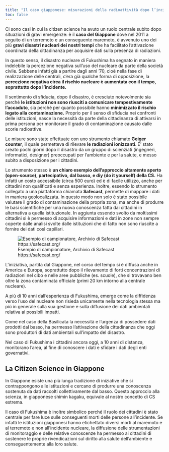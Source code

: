 ```yaml
---
title: "Il caso giapponese: misurazioni della radioattività dopo l’incidente nucleare di Fukushima"
toc: false
---
```


Ci sono casi in cui la citizen science ha avuto un ruolo centrale subito dopo situazioni di gravi emergenze: è il **caso del Giappone** dove nel 2011 a seguito di un terremoto e un conseguente maremoto, è avvenuto uno dei più **gravi disastri nucleari dei nostri tempi** che ha facilitato l’attivazione coordinata della cittadinanza per acquisire dati sulla presenza di radiazioni.

In questo senso, il disastro nucleare di Fukushima ha segnato in maniera indelebile la percezione negativa sull’uso del nucleare da parte della società civile. Sebbene infatti già a partire dagli anni ‘70, cioè nella fase di realizzazione delle centrali, c’era già qualche forma di opposizione, la **percezione negativa circa il rischio nucleare è aumentata con il tempo, soprattutto dopo l’incidente.**

Il sentimento di sfiducia, dopo il disastro, è cresciuto notevolmente sia perché **le istituzioni non sono riusciti a comunicare tempestivamente l’accaduto**, sia perché per quanto possibile hanno **minimizzato il rischio legato alla contaminazione.** Proprio per il senso di sfiducia nei confronti delle istituzioni, nasce la necessità da parte della cittadinanza di attivarsi in prima persona per monitorare il grado di contaminazione causato dalle scorie radioattive.

Le misure sono state effettuate con uno strumento chiamato **Geiger counter**, il quale permetteva di rilevare **le radiazioni ionizzanti**. E’ stato creato pochi giorni dopo il disastro da un gruppo di scienziati (ingegneri, informatici, designer) preoccupati per l'ambiente e per la salute, e messo subito a disposizione per i cittadini.

Lo strumento stesso è **un chiaro esempio dell’approccio altamente aperto (open-source), partecipativo, dal basso, e diy (do it yourself) della CS.** Ha infatti un costo accessibile (circa 500 euro) ed è di facile utilizzo, anche per cittadini non qualificati e senza esperienza. Inoltre, essendo lo strumento collegato a una piattaforma chiamata **Safecast**, permette di mappare i dati in maniera geolocalizzata. In questo modo non solo è stato possibile valutare il grado di contaminazione della propria zona, ma anche di produrre le basi scientifiche per una nuova conoscenza fatta dai cittadini in alternativa a quella istituzionale. In aggiunta essendo svolto da moltissimi cittadini si è permesso di acquisire informazioni e dati in zone non sempre coperte dalle analisi svolte dalle istituzioni che di fatto non sono riuscite a fornire dei dati così capillari.

![Esempio di campionatore, Archivio di Safecast [https://safecast.org/](https://safecast.org/)](../imgs/image2.jpg){#fig-campionatore fig-alt="Esempio di campionatore, Archivio di Safecast"}


L’iniziativa, partita dal Giappone, nel corso del tempo si è diffusa anche in America e Europa, soprattutto dopo il rilevamento di forti concentrazioni di radiazioni nel cibo e nelle aree pubbliche (es. scuole), che si trovavano ben oltre la zona contaminata officiale (primi 20 km intorno alla centrale nucleare).

A più di 10 anni dall’esperienza di Fukushima, emerge come la diffidenza verso l’uso del nucleare non risieda unicamente nella tecnologia stessa ma più in generale sulla sua gestione e sulla diffusione dei dati ambientali relativa ai possibili impatti.

Come nel caso della Basilicata la necessità e l’urgenza di possedere dati prodotti dal basso, ha permesso l’attivazione della cittadinanza che oggi sono produttori di dati ambientali sull’impatto del disastro.

Nel caso di Fukushima i cittadini ancora oggi, a 10 anni di distanza, monitorano l’area, al fine di conoscere i dati e sfidare i dati degli enti governativi.

::: {.callout-tip}
## La Citizen Science in Giappone

In Giappone esiste una più lunga tradizione di iniziative che si contrappongono alle istituzioni e cercano di produrre una conoscenza sostenuta da dati raccolti collettivamente dal basso. Questo approccio alla scienza, in giapponese shimin kagaku, equivale al nostro concetto di CS estrema.
:::

Il caso di Fukushima è inoltre simbolico perché il ruolo dei cittadini è stato centrale per fare luce sulle conseguenti morti delle persone all’incidente. Se infatti le istituzioni giapponesi hanno etichettato diversi morti al maremoto e al terremoto e non all’incidente nucleare, la diffusione delle strumentazioni di monitoraggio e delle relative conoscenze ha permesso ai cittadini di sostenere le proprie rivendicazioni sul diritto alla salute dell’ambiente e conseguentemente alla loro salute.
